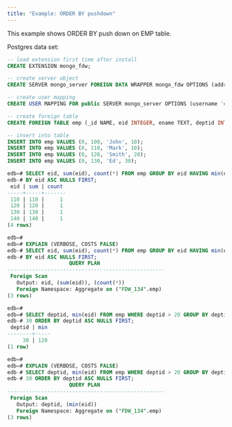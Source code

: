 ```yaml
---
title: "Example: ORDER BY pushdown"
---
```


This example shows ORDER BY push down on EMP table.

Postgres data set:

```sql
-- load extension first time after install
CREATE EXTENSION mongo_fdw;

-- create server object
CREATE SERVER mongo_server FOREIGN DATA WRAPPER mongo_fdw OPTIONS (address 'localhost', port '27017');

-- create user mapping
CREATE USER MAPPING FOR public SERVER mongo_server OPTIONS (username 'edb', password 'edb');

-- create foreign table
CREATE FOREIGN TABLE emp (_id NAME, eid INTEGER, ename TEXT, deptid INTEGER) SERVER mongo_server OPTIONS (database 'edb', collection 'emp');

-- insert into table
INSERT INTO emp VALUES (0, 100, 'John', 10);
INSERT INTO emp VALUES (0, 110, 'Mark', 10);
INSERT INTO emp VALUES (0, 120, 'Smith', 20);
INSERT INTO emp VALUES (0, 130, 'Ed', 30);
```

```sql
edb=# SELECT eid, sum(eid), count(*) FROM emp GROUP BY eid HAVING min(eid) > 100 ORDER
edb-# BY eid ASC NULLS FIRST;
 eid | sum | count 
-----+-----+-------
 110 | 110 |     1
 120 | 120 |     1
 130 | 130 |     1
 140 | 140 |     1
(4 rows)

edb=# 
edb=# EXPLAIN (VERBOSE, COSTS FALSE)
edb-# SELECT eid, sum(eid), count(*) FROM emp GROUP BY eid HAVING min(eid) > 100 ORDER
edb-# BY eid ASC NULLS FIRST;
                    QUERY PLAN                     
---------------------------------------------------
 Foreign Scan
   Output: eid, (sum(eid)), (count(*))
   Foreign Namespace: Aggregate on ("FDW_134".emp)
(3 rows)

edb=# 
edb=# SELECT deptid, min(eid) FROM emp WHERE deptid > 20 GROUP BY deptid HAVING min(deptid) = 
edb-# 30 ORDER BY deptid ASC NULLS FIRST;
 deptid | min 
--------+-----
     30 | 120
(1 row)

edb=# 
edb=# EXPLAIN (VERBOSE, COSTS FALSE)
edb-# SELECT deptid, min(eid) FROM emp WHERE deptid > 20 GROUP BY deptid HAVING min(deptid) = 
edb-# 30 ORDER BY deptid ASC NULLS FIRST;
                    QUERY PLAN                     
---------------------------------------------------
 Foreign Scan
   Output: deptid, (min(eid))
   Foreign Namespace: Aggregate on ("FDW_134".emp)
(3 rows)
```